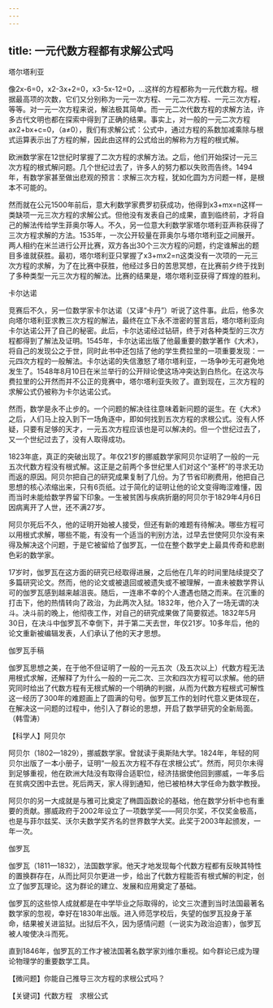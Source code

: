 ```yaml
---
---
---
```

title: 一元代数方程都有求解公式吗
---




塔尔塔利亚



像2x-6=0，x2-3x+2=0，x3-5x-12=0，…这样的方程都称为一元代数方程。根据最高项的次数，它们又分别称为一元一次方程、一元二次方程、一元三次方程，等等。对一元一次方程来说，解法极其简单。而一元二次代数方程的求解方法，许多古代文明也都在探索中得到了正确的结果。事实上，对一般的一元二次方程ax2+bx+c=0，（a≠0），我们有求解公式：公式中，通过方程的系数加减乘除与根式运算表示出了方程的解，因此由这样的公式给出的解称为方程的根式解。



欧洲数学家在12世纪时掌握了二次方程的求解方法。之后，他们开始探讨一元三次方程的根式解问题。几个世纪过去了，许多人的努力都以失败而告终。1494年，有数学家甚至做出悲观的预言：求解三次方程，犹如化圆为方问题一样，是根本不可能的。

然而就在公元1500年前后，意大利数学家费罗初获成功，他得到x3+mx=n这样一类缺项一元三次方程的求解公式。但他没有发表自己的成果，直到临终前，才将自己的解法传给学生菲奥尔等人。不久，另一位意大利数学家塔尔塔利亚声称获得了三次方程求解的方法。1535年，一次公开较量在菲奥尔与塔尔塔利亚之间展开。两人相约在米兰进行公开比赛，双方各出30个三次方程的问题，约定谁解出的题目多谁就获胜。最初，塔尔塔利亚只掌握了x3+mx2=n这类没有一次项的一元三次方程的求解，为了在比赛中获胜，他经过多日的苦思冥想，在比赛前夕终于找到了多种类型一元三次方程的解法。比赛的结果是，塔尔塔利亚获得了辉煌的胜利。

卡尔达诺



竞赛后不久，另一位数学家卡尔达诺（又译“卡丹”）听说了这件事。此后，他多次向塔尔塔利亚求教三次方程的解法，最终在立下永不泄密的誓言后，塔尔塔利亚向卡尔达诺公开了自己的秘密。此后，卡尔达诺经过钻研，终于对各种类型的三次方程都得到了解法及证明。1545年，卡尔达诺出版了他最重要的数学著作《大术》，将自己的发现公之于世，同时此书中还包括了他的学生费拉里的一项重要发现：一元四次方程的一般解法。卡尔达诺的失信激怒了塔尔塔利亚，一场争吵无可避免地发生了。1548年8月10日在米兰举行的公开辩论使这场冲突达到白热化。在这次与费拉里的公开然而并不公正的竞赛中，塔尔塔利亚失败了。直到现在，三次方程的求解公式仍被称为卡尔达诺公式。

然而，数学是永不止步的。一个问题的解决往往意味着新问题的诞生。在《大术》之后，人们马上投入到下一场角逐中，即如何找到五次方程的求根公式。没有人怀疑，只要有足够的天才，一元五次方程应该也是可以解决的。但一个世纪过去了，又一个世纪过去了，没有人取得成功。

1823年底，真正的突破出现了。年仅21岁的挪威数学家阿贝尔证明了一般的一元五次代数方程没有根式解。这正是之前两个多世纪里人们对这个“圣杯”的寻求无功而返的原因。阿贝尔把自己的研究成果复制了几份。为了节省印刷费用，他把自己思想的核心浓缩出来，只有6页纸。过于简化的证明让他的论文变得晦涩难懂，因而当时未能给数学界留下印象。一生被贫困与疾病折磨的阿贝尔于1829年4月6日因病离开了人世，还不满27岁。

阿贝尔死后不久，他的证明开始被人接受，但还有新的难题有待解决。哪些方程可以用根式求解，哪些不能，有没有一个适当的判别方法，过早去世使阿贝尔没有来得及解决这个问题，于是它被留给了伽罗瓦，一位在整个数学史上最具传奇和悲剧色彩的数学家。

17岁时，伽罗瓦在这方面的研究已经取得进展，之后他在几年的时间里陆续提交了多篇研究论文。然而，他的论文或被退回或被遗失或不被理解，一直未被数学界认可的伽罗瓦感到越来越沮丧。随后，一连串不幸的个人遭遇也随之而来。在沉重的打击下，他的热情转向了政治，为此两次入狱。1832年，他介入了一场无谓的决斗。决斗前的晚上，他彻夜工作，对自己的研究成果做了简要叙述。1832年5月30日，在决斗中伽罗瓦不幸倒下，并于第二天去世，年仅21岁。10多年后，他的论文重新被编辑发表，人们承认了他的天才思想。

伽罗瓦手稿



伽罗瓦思想之美，在于他不但证明了一般的一元五次（及五次以上）代数方程无法用根式求解，还解释了为什么一般的一元二次、三次和四次方程可以求解。他的研究同时给出了代数方程有无根式解的一个明确的判据，从而为代数方程根式可解性这一经历了300年的难题画上了圆满的句号。伽罗瓦工作的划时代意义更体现在，在解决这一问题的过程中，他引入了群论的思想，开启了数学研究的全新局面。（韩雪涛）





【科学人】阿贝尔



阿贝尔（1802—1829），挪威数学家。曾就读于奥斯陆大学。1824年，年轻的阿贝尔出版了一本小册子，证明“一般五次方程不存在求根公式”。然而，阿贝尔未得到足够重视，他在欧洲大陆没有取得合适职位，经济拮据使他回到挪威，一年多后在贫病交困中去世。死后两天，家人得到通知，他已被柏林大学任命为数学教授。

阿贝尔的另一大成就是与雅可比奠定了椭圆函数论的基础，他在数学分析中也有重要的贡献。挪威政府于2002年设立了一项数学奖——阿贝尔奖，不仅奖金极高，也是与菲尔兹奖、沃尔夫数学奖齐名的世界数学大奖。此奖于2003年起颁发，一年一次。

伽罗瓦



伽罗瓦（1811—1832），法国数学家。他天才地发现每个代数方程都有反映其特性的置换群存在，从而比阿贝尔更进一步，给出了代数方程能否有根式解的判定，创立了伽罗瓦理论。这为群论的建立、发展和应用奠定了基础。

伽罗瓦的这些惊人成就都是在中学毕业之际取得的，论文三次遭到当时法国最著名数学家的忽视，幸好在1830年出版。进入师范学校后，失望的伽罗瓦投身于革命，结果被关进监狱。出狱后不久，因为感情问题（一说实为政治迫害），伽罗瓦被人唆使决斗而死。

直到1846年，伽罗瓦的工作才被法国著名数学家刘维尔重视。如今群论已成为理论物理学的重要数学工具。

【微问题】你能自己推导三次方程的求根公式吗？

【关键词】代数方程　求根公式